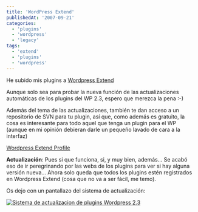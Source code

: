 ```yaml
---
title: 'WordPress Extend'
publishedAt: '2007-09-21'
categories:
  - 'plugins'
  - 'wordpress'
  - 'legacy'
tags:
  - 'extend'
  - 'plugins'
  - 'wordpress'
---
```


He subido mis plugins a [Wordpress Extend](http://wordpress.org/extend/)

Aunque solo sea para probar la nueva función de las actualizaciones automáticas de los plugins del WP 2.3, espero que merezca la pena :-)

Además del tema de las actualizaciones, también te dan acceso a un repositorio de SVN para tu plugin, así que, como además es gratuito, la cosa es interesante para todo aquel que tenga un plugin para el WP (aunque en mi opinión debieran darle un pequeño lavado de cara a la interfaz)

[Wordpress Extend Profile](http://wordpress.org/extend/plugins/profile/RickGC)

**Actualización**: Pues si que funciona, si, y muy bien, además... Se acabó eso de ir peregrinando por las webs de los plugins para ver si hay alguna versión nueva... Ahora solo queda que todos los plugins estén registrados en Wordpress Extend (cosa que no va a ser fácil, me temo).

Os dejo con un pantallazo del sistema de actualización:

[![Sistema de actualizacion de plugins Wordpress 2.3](/static/images/legacy/sswpact.gif)](/static/images/legacy/sswpact.gif 'Sistema de actualizacion de plugins Wordpress 2.3')
